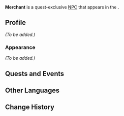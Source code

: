 {{Meta
<!-- Remove this template after adding the missing info -->
|missing_NPC_profile  = yes
}}
{{Character Infobox
|type             = Quest NPC
|image            = NPC Merchant.png
|realname         = <!-- Optional, if different from in-game name -->
|deceased         = <!-- Past (for deceased prior to events of the game) or free response -->
|region           = Sumeru
|location         = Sumeru
|affiliation      = 
|title            = 

|ancestry         = <!-- Clan/family -->
|father           = 
|mother           = 
|spouse           = 
|sibling          = 
|child            = 
|relative         = 

|voiceEN          = 
|voiceCN          = 
|voiceJP          = 
|dialoguereward   = 
}}
'''Merchant''' is a quest-exclusive [[NPC]] that appears in the {{Quest|The Kabukimono's Finale}}.

==Profile==
<!--Detailed story/lore information goes here.-->
''(To be added.)''

===Appearance===
<!--Keep appearance section short and concise. Limit to 2 paragraphs with 3-4 sentences each.-->
''(To be added.)''

==Quests and Events==
{{Quests and Events}}

==Other Languages==
{{Other Languages
|default_hidden = 1
|en      = Merchant
|zhs     = 商人
|zhs_rm  = Shāngrén
|zht     = 商人
|zht_rm  = Shāngrén
|ja      = 商人
|ja_rm   = Shounin
|ko      = 상인
|es      = Comerciante
|fr      = Marchand
|ru      = Торговец
|th      = คนค้าขาย
|th_rm   = 
|vi      = Thương Nhân
|de      = Händler
|id      = Pedagang
|pt      = Comerciante
|tr      = Tüccar
|it      = Mercante
}}

==Change History==
{{Change History|3.3}}
<!--
==References==
{{Reflist}}
-->
